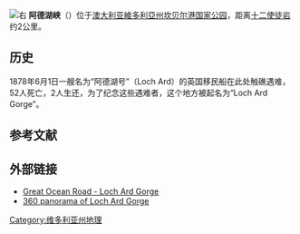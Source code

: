 [[File:Loch_Ard_Gorge_Panorama_July_2005.jpg|右]]
'''阿德湖峡'''（{{lang-en|Loch Ard Gorge}}）位于[[澳大利亚|澳大利亚]][[維多利亞州|維多利亞州]][[坎贝尔港国家公园|坎贝尔港国家公园]]，距离[[十二使徒岩|十二使徒岩]]约2公里。

==历史==
1878年6月1日一艘名为“阿德湖号”（Loch Ard）的英国移民船在此处触礁遇难，52人死亡，2人生还，为了纪念这些遇难者，这个地方被起名为“Loch Ard Gorge”。
== 参考文献 ==
{{Reflist}}

== 外部链接 ==
{{Commons-inline}}
* [https://web.archive.org/web/20060519122024/http://www.greatoceanroad.org/shipwreckcoast/portcampbell/lochardgorge.asp Great Ocean Road - Loch Ard Gorge]
* [https://web.archive.org/web/20160703172421/http://www.panoramicearth.com/1596/Great_Ocean_Road/Loch_Ard_Gorge_Beach 360 panorama of Loch Ard Gorge]

[[Category:维多利亚州地理|Category:维多利亚州地理]]